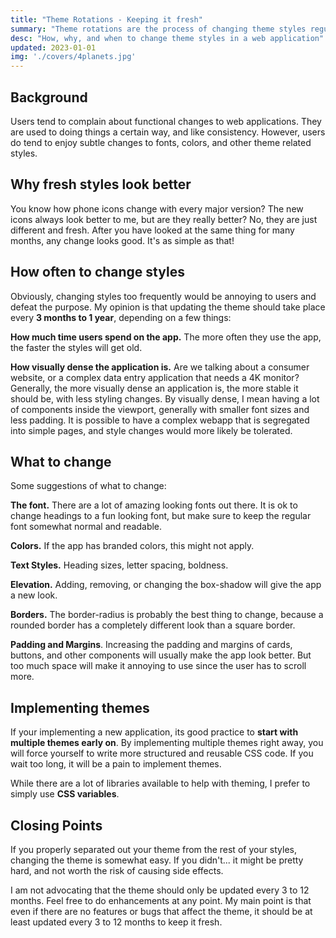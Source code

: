```yaml
---
title: "Theme Rotations - Keeping it fresh"
summary: "Theme rotations are the process of changing theme styles regularly, in order to keep your application from getting stale. This article talks about why and when you should change theme styles in your application."
desc: "How, why, and when to change theme styles in a web application"
updated: 2023-01-01
img: './covers/4planets.jpg'
---
```


## Background

Users tend to complain about functional changes to web applications.
They are used to doing things a certain way, and like consistency.
However, users do tend to enjoy subtle changes to fonts, colors, and other theme related styles.

## Why fresh styles look better

You know how phone icons change with every major version?
The new icons always look better to me, but are they really better? No, they are just different and fresh.
After you have looked at the same thing for many months, any change looks good.
It's as simple as that!

## How often to change styles

Obviously, changing styles too frequently would be annoying to users and defeat the purpose.
My opinion is that updating the theme should take place every **3 months to 1 year**, depending on a few things:

**How much time users spend on the app.**
The more often they use the app, the faster the styles will get old.

**How visually dense the application is.**
Are we talking about a consumer website, or a complex data entry application that needs a 4K monitor?
Generally, the more visually dense an application is, the more stable it should be, with less styling changes.
By visually dense, I mean having a lot of components inside the viewport, generally with smaller font sizes and less padding.
It is possible to have a complex webapp that is segregated into simple pages, and style changes would more likely be tolerated.

## What to change

Some suggestions of what to change:

**The font.** There are a lot of amazing looking fonts out there. It is ok to change headings to a fun looking font, but make sure to keep the regular font somewhat normal and readable.

**Colors.** If the app has branded colors, this might not apply.

**Text Styles.** Heading sizes, letter spacing, boldness.

**Elevation.** Adding, removing, or changing the box-shadow will give the app a new look.

**Borders.** The border-radius is probably the best thing to change, because a rounded border has a completely different look than a square border.

**Padding and Margins**. Increasing the padding and margins of cards, buttons, and other components will usually make the app look better. But too much space will make it annoying to use since the user has to scroll more.

## Implementing themes

If your implementing a new application, its good practice to **start with multiple themes early on**.
By implementing multiple themes right away, you will force yourself to write more structured and reusable CSS code.
If you wait too long, it will be a pain to implement themes.

While there are a lot of libraries available to help with theming, I prefer to simply use **CSS variables**.

## Closing Points

If you properly separated out your theme from the rest of your styles, changing the theme is somewhat easy. If you didn't... it might be pretty hard, and not worth the risk of causing side effects.

I am not advocating that the theme should only be updated every 3 to 12 months.
Feel free to do enhancements at any point.
My main point is that even if there are no features or bugs that affect the theme, it should be at least updated every 3 to 12 months to keep it fresh.
